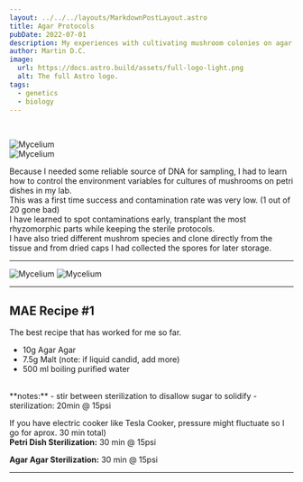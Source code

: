 ```yaml
---
layout: ../../../layouts/MarkdownPostLayout.astro
title: Agar Protocols
pubDate: 2022-07-01
description: My experiences with cultivating mushroom colonies on agar plates, sterilizing & petri dishes.
author: Martin D.C.
image:
  url: https://docs.astro.build/assets/full-logo-light.png
  alt: The full Astro logo.
tags:
  - genetics
  - biology
---
```

<br/>

![Mycelium](lab1.jpg)
<br/>
![Mycelium](agar4.jpg)
<br/>

Because I needed some reliable source of DNA for sampling, I had to learn how to control the environment variables for cultures of mushrooms on petri  dishes in my lab.
<br/>
This was a first time success and contamination rate was very low. (1 out of 20 gone bad)
<br/>
I have learned to spot contaminations early, transplant the most rhyzomorphic parts while keeping the sterile protocols.
<br/>
I have also tried different mushrom species and clone directly from the tissue and from dried caps I had collected the spores for later storage.

---

![Mycelium](agar5.jpg)
![Mycelium](agar6.jpg)

---
## MAE Recipe #1

The best recipe that has worked for me so far.

- 10g Agar Agar
- 7.5g Malt (note: if liquid candid, add more)
- 500 ml boiling purified water
<br/>
**notes:** 
- stir between sterilization to disallow sugar to solidify
- sterilization: 20min @ 15psi 

If you have electric cooker like Tesla Cooker, pressure might fluctuate so I go for aprox. 30 min total)
<br/>
**Petri Dish Sterilization:** 30 min @ 15psi 

**Agar Agar Sterilization:** 30 min @ 15psi

---



